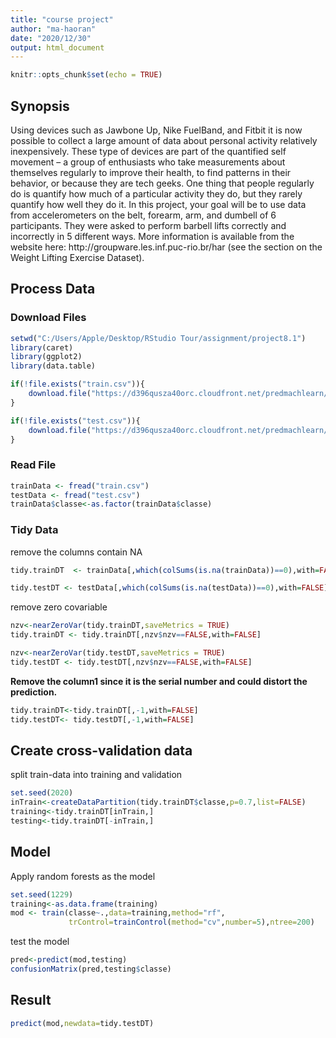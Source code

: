 ---
title: "course project"
author: "ma-haoran"
date: "2020/12/30"
output: html_document
---

```{r setup, include=FALSE}
knitr::opts_chunk$set(echo = TRUE)
```

## Synopsis
Using devices such as Jawbone Up, Nike FuelBand, and Fitbit it is now possible to collect a large amount of data about personal activity relatively inexpensively. These type of devices are part of the quantified self movement – a group of enthusiasts who take measurements about themselves regularly to improve their health, to find patterns in their behavior, or because they are tech geeks. One thing that people regularly do is quantify how much of a particular activity they do, but they rarely quantify how well they do it. In this project, your goal will be to use data from accelerometers on the belt, forearm, arm, and dumbell of 6 participants. They were asked to perform barbell lifts correctly and incorrectly in 5 different ways. More information is available from the website here: http://groupware.les.inf.puc-rio.br/har (see the section on the Weight Lifting Exercise Dataset). 

## Process Data

### Download Files
```{r download.file}
setwd("C:/Users/Apple/Desktop/RStudio Tour/assignment/project8.1")
library(caret)
library(ggplot2)
library(data.table)

if(!file.exists("train.csv")){
    download.file("https://d396qusza40orc.cloudfront.net/predmachlearn/pml-training.csv",destfile = "train.csv")
}

if(!file.exists("test.csv")){
    download.file("https://d396qusza40orc.cloudfront.net/predmachlearn/pml-testing.csv",destfile = "test.csv")
}

```
### Read File
```{r read.file}
trainData <- fread("train.csv")
testData <- fread("test.csv")
trainData$classe<-as.factor(trainData$classe)
```
### Tidy Data
remove the columns contain NA
```{r rmNA}

tidy.trainDT  <- trainData[,which(colSums(is.na(trainData))==0),with=FALSE]

tidy.testDT <- testData[,which(colSums(is.na(testData))==0),with=FALSE]
```
remove zero covariable
```{r rmZero}
nzv<-nearZeroVar(tidy.trainDT,saveMetrics = TRUE)
tidy.trainDT <- tidy.trainDT[,nzv$nzv==FALSE,with=FALSE]

nzv<-nearZeroVar(tidy.testDT,saveMetrics = TRUE)
tidy.testDT <- tidy.testDT[,nzv$nzv==FALSE,with=FALSE]

```
**Remove the column1 since it is the serial number and could distort the prediction.**
```{r rm"rowname"}
tidy.trainDT<-tidy.trainDT[,-1,with=FALSE]
tidy.testDT<- tidy.testDT[,-1,with=FALSE]

```

## Create cross-validation data
split train-data into training and validation
```{r split}
set.seed(2020)
inTrain<-createDataPartition(tidy.trainDT$classe,p=0.7,list=FALSE)
training<-tidy.trainDT[inTrain,]
testing<-tidy.trainDT[-inTrain,]
```

## Model
Apply random forests as the model
```{r model,cache=TRUE}
set.seed(1229)
training<-as.data.frame(training)
mod <- train(classe~.,data=training,method="rf",
             trControl=trainControl(method="cv",number=5),ntree=200)
```
test the model
```{r test}
pred<-predict(mod,testing)
confusionMatrix(pred,testing$classe)
```

## Result
```{r result}
predict(mod,newdata=tidy.testDT)
```